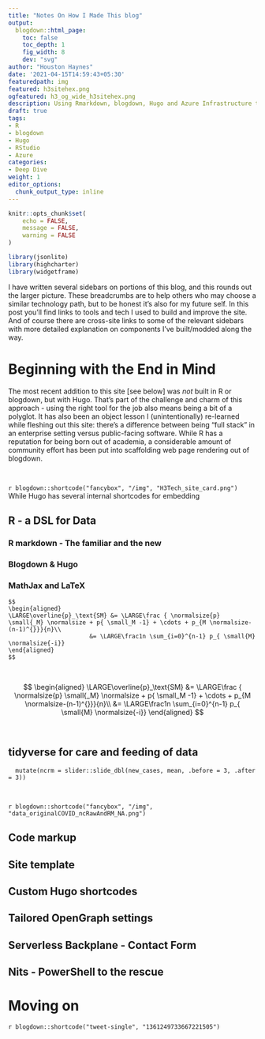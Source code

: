 ```yaml
---
title: "Notes On How I Made This blog"
output:
  blogdown::html_page:
    toc: false
    toc_depth: 1
    fig_width: 8
    dev: "svg"
author: "Houston Haynes"
date: '2021-04-15T14:59:43+05:30'
featuredpath: img
featured: h3sitehex.png
ogfeatured: h3_og_wide_h3sitehex.png
description: Using Rmarkdown, blogdown, Hugo and Azure Infrastructure to build a responsive site
draft: true
tags:
- R
- blogdown
- Hugo
- RStudio
- Azure
categories: 
- Deep Dive
weight: 1
editor_options: 
  chunk_output_type: inline
---
```

```r
knitr::opts_chunk$set(
	echo = FALSE,
	message = FALSE,
	warning = FALSE
)

library(jsonlite)
library(highcharter)
library(widgetframe)
```

I have written several sidebars on portions of this blog, and this rounds out the larger picture. These breadcrumbs are to help others who may choose a similar technology path, but to be honest it's also for my future self. In this post you'll find links to tools and tech I used to build and improve the site. And of course there are cross-site links to some of the relevant sidebars with more detailed explanation on components I've built/modded along the way. 

# Beginning with the End in Mind

The most recent addition to this site [see below] was *not* built in R or blogdown, but with Hugo. That's part of the challenge and charm of this approach - using the right tool for the job also means being a bit of a polyglot. It has also been an object lesson I (unintentionally) re-learned while fleshing out this site: there's a difference between being "full stack" in an enterprise setting versus public-facing software. While R has a reputation for being born out of academia, a considerable amount of community effort has been put into scaffolding web page rendering out of blogdown. 
<p>&nbsp;</p>
`r blogdown::shortcode("fancybox", "/img", "H3Tech_site_card.png")`
 While Hugo has several internal shortcodes for embedding 

## R - a DSL for Data

### R markdown - The familiar and the new

### Blogdown & Hugo

### MathJax and LaTeX


<pre><code>$$
\begin{aligned}
\LARGE\overline{p}_\text{SM} &= \LARGE\frac { \normalsize{p} \small{_M} \normalsize + p{ \small_M -1} + \cdots + p_{M \normalsize-(n-1)^{}}}{n}\\
                       &= \LARGE\frac1n \sum_{i=0}^{n-1} p_{ \small{M} \normalsize{-i}}
\end{aligned}
$$</code></pre><p>&nbsp;</p>
$$
\begin{aligned}
\LARGE\overline{p}_\text{SM} &= \LARGE\frac { \normalsize{p} \small{_M} \normalsize + p{ \small_M -1} + \cdots + p_{M \normalsize-(n-1)^{}}}{n}\\
                       &= \LARGE\frac1n \sum_{i=0}^{n-1} p_{ \small{M} \normalsize{-i}}
\end{aligned}
$$
<p>&nbsp;</p>

## tidyverse for care and feeding of data

<pre><code class="r">  mutate(ncrm = slider::slide_dbl(new_cases, mean, .before = 3, .after = 3))</code></pre>
<p>&nbsp;</p>
`r blogdown::shortcode("fancybox", "/img", "data_originalCOVID_ncRawAndRM_NA.png")`


## Code markup

## Site template

## Custom Hugo shortcodes


## Tailored OpenGraph settings


## Serverless Backplane - Contact Form


## Nits - PowerShell to the rescue


# Moving on

`r blogdown::shortcode("tweet-single", "1361249733667221505")`
<p>&nbsp;</p>

